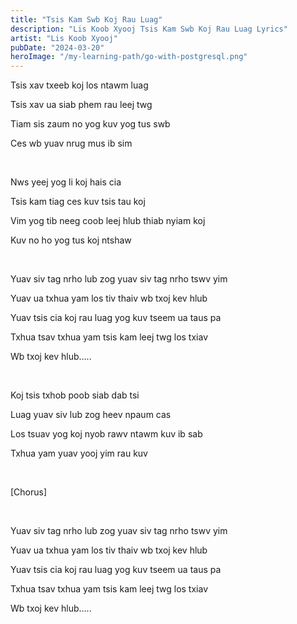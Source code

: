 ```yaml
---
title: "Tsis Kam Swb Koj Rau Luag"
description: "Lis Koob Xyooj Tsis Kam Swb Koj Rau Luag Lyrics"
artist: "Lis Koob Xyooj"
pubDate: "2024-03-20"
heroImage: "/my-learning-path/go-with-postgresql.png"
---
```


Tsis xav txeeb koj los ntawm luag

Tsis xav ua siab phem rau leej twg

Tiam sis zaum no yog kuv yog tus swb

Ces wb yuav nrug mus ib sim

<br />

Nws yeej yog li koj hais cia

Tsis kam tiag ces kuv tsis tau koj

Vim yog tib neeg coob leej hlub thiab nyiam koj

Kuv no ho yog tus koj ntshaw

<br />

Yuav siv tag nrho lub zog yuav siv tag nrho tswv yim

Yuav ua txhua yam los tiv thaiv wb txoj kev hlub

Yuav tsis cia koj rau luag yog kuv tseem ua taus pa

Txhua tsav txhua yam tsis kam leej twg los txiav

Wb txoj kev hlub.....

<br />

Koj tsis txhob poob siab dab tsi

Luag yuav siv lub zog heev npaum cas

Los tsuav yog koj nyob rawv ntawm kuv ib sab

Txhua yam yuav yooj yim rau kuv

<br />

[Chorus]

<br />

Yuav siv tag nrho lub zog yuav siv tag nrho tswv yim

Yuav ua txhua yam los tiv thaiv wb txoj kev hlub

Yuav tsis cia koj rau luag yog kuv tseem ua taus pa

Txhua tsav txhua yam tsis kam leej twg los txiav

Wb txoj kev hlub.....

